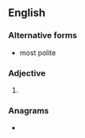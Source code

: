 ==English==

===Alternative forms===
* most polite

===Adjective===
{{head|en|superlative adjective}}

# {{en-superlative of|polite}}

===Anagrams===
* {{anagrams|en|a=eilopstt|Polittes|pistolet}}